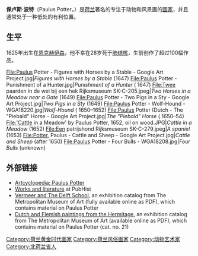 {{expand|time=2016-05-17T05:46:21+00:00}}
{{unreferenced|time=2016-05-17T05:46:07+00:00}}
{{Infobox artist
| name      = 保卢斯·波特
| native_name          = Paulus Potter
| image         = Bartholomeus van der Helst - Paul Potter.jpg
| imagesize     = 
| caption       = ''保卢斯·波特肖像'' (1654) Bartholomeus van der Helst作品
| birth_name    = Paulus Potter
| birth_date    = {{birth date|1625|11|20|df=yes}} (baptised)
| birth_place   = [[恩克赫伊森|恩克赫伊森]], [[荷兰共和国|荷兰共和国]]
| death_date    = {{death date|1654|1|17|df=yes}} (buried)
| death_place   = [[阿姆斯特丹|阿姆斯特丹]], [[荷兰共和国|荷兰共和国]]
| nationality   = [[荷兰共和国|荷兰共和国]]
| field         = [[绘画|绘画]]
| training      = Pieter Symonsz Potter
| movement      = 
| works         = 
| patrons       = 
| influenced by =
| influenced    =
}}

'''保卢斯·波特'''（Paulus Potter，{{Bd|1625年|11月20日|1654年|1月17日}}）是[[荷兰|荷兰]]著名的专注于动物和风景画的[[画家|画家]]，并且通常处于一种低处的有利位置。

==生平==
1625年出生在[[恩克赫伊森|恩克赫伊森]]，他不幸在28岁死于[[肺结核|肺结核]]，生前创作了超过100幅作品。

<gallery perrow="4" widths="168" heights="168" caption="保卢斯·波特绘画作品">
File:Paulus Potter - Figures with Horses by a Stable - Google Art Project.jpg|''Figures with Horses by a Stable'' (1647)
File:Paulus Potter - Punishment of a Hunter.jpg|''Punishment of a Hunter'' ({{circa}} 1647)
File:Twee paarden in de wei bij een hek Rijksmuseum SK-C-205.jpeg|''Two Horses in a Meadow near a Gate'' (1649)
File:Paulus Potter - Two Pigs in a Sty - Google Art Project.jpg|''Two Pigs in a Sty'' (1649)
File:Paulus Potter - Wolf-Hound - WGA18220.jpg|''Wolf-Hound'' ({{circa}} 1650–1652)
File:Paulus Potter (Dutch - The "Piebald" Horse - Google Art Project.jpg|''The "Piebald" Horse'' ({{circa}} 1650–54)
File:'Cattle in a Meadow' by Paulus Potter, 1652, oil on wood.JPG|''Cattle in a Meadow'' (1652)
File:Een patrijshond Rijksmuseum SK-C-279.jpeg|''A spaniel'' (1653)
File:Potter, Paulus - Cattle and Sheep - Google Art Project.jpg|''Cattle and Sheep'' (after 1650)
File:Paulus Potter - Four Bulls - WGA18208.jpg|''Four Bulls'' (unknown)
</gallery>

==外部链接==
{{Commons category|Paulus Potter}}
{{Wikisource1911Enc|Potter, Paul}}
*[http://www.artcyclopedia.com/artists/potter_paulus.html Artcyclopedia; Paulus Potter]{{Wayback|url=http://www.artcyclopedia.com/artists/potter_paulus.html |date=20160617010052 }}
* [http://www.pubhist.com/person/144/paulus-potter Works and literature]{{Wayback|url=http://www.pubhist.com/person/144/paulus-potter |date=20190306111741 }} at PubHist
* [http://libmma.contentdm.oclc.org/cdm/compoundobject/collection/p15324coll10/id/65202/rec/17 Vermeer and The Delft School]{{Wayback|url=http://libmma.contentdm.oclc.org/cdm/compoundobject/collection/p15324coll10/id/65202/rec/17 |date=20151121141049 }}, an exhibition catalog from The Metropolitan Museum of Art (fully available online as PDF), which contains material on Paulus Potter
*[http://libmma.contentdm.oclc.org/cdm/compoundobject/collection/p15324coll10/id/59153/rec/1 Dutch and Flemish paintings from the Hermitage]{{Wayback|url=http://libmma.contentdm.oclc.org/cdm/compoundobject/collection/p15324coll10/id/59153/rec/1 |date=20150214163828 }}, an exhibition catalog from The Metropolitan Museum of Art (available online as PDF), which contains material on Paulus Potter (cat. no. 21)

{{Authority control}}
{{DEFAULTSORT:Potter, Paulus}}
[[Category:荷兰黄金时代画家|Category:荷兰黄金时代画家]]
[[Category:荷兰风俗画家|Category:荷兰风俗画家]]
[[Category:动物艺术家|Category:动物艺术家]]
[[Category:北荷兰省人|Category:北荷兰省人]]